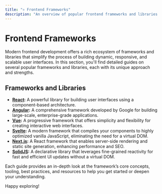```yaml
---
title: "⚛️ Frontend Frameworks"
description: "An overview of popular frontend frameworks and libraries used for building modern web applications."
---
```


# Frontend Frameworks

Modern frontend development offers a rich ecosystem of frameworks and libraries that simplify the process of building dynamic, responsive, and scalable user interfaces. In this section, you'll find detailed guides on several popular frameworks and libraries, each with its unique approach and strengths.

## Frameworks and Libraries

- **[React](/frontend/frameworks/react):** A powerful library for building user interfaces using a component-based architecture.
- **[Angular](/frontend/frameworks/angular):** A comprehensive framework developed by Google for building large-scale, enterprise-grade applications.
- **[Vue](/frontend/frameworks/vue):** A progressive framework that offers simplicity and flexibility for creating interactive web interfaces.
- **[Svelte](/frontend/frameworks/svelte):** A modern framework that compiles your components to highly optimized vanilla JavaScript, eliminating the need for a virtual DOM.
- **[Next.js](/frontend/frameworks/nextjs):** A React framework that enables server-side rendering and static site generation, enhancing performance and SEO.
- **[SolidJS](/frontend/frameworks/solidjs):** A declarative library that leverages fine-grained reactivity for fast and efficient UI updates without a virtual DOM.

Each guide provides an in-depth look at the framework’s core concepts, tooling, best practices, and resources to help you get started or deepen your understanding.

Happy exploring!
